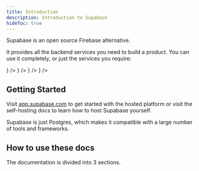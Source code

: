 ```yaml
---
title: Introduction
description: Introduction to Supabase
hideToc: true
---
```


Supabase is an open source Firebase alternative.

It provides all the backend services you need to build a product. You can use it completely, or just the services you require:

<div className="not-prose my-16 grid grid-cols-2 gap-6">
  <LinkCard
    title="Database"
    description="A dedicated, scalable Postgres database"
    iconComponent={<ProductIcon size={'large'} variant="database" />}
  />
  <LinkCard
    title="Auth"
    description="A dedicated, scalable Postgres database"
    iconComponent={<ProductIcon size={'large'} variant="auth" />}
  />
  <LinkCard
    title="Storage"
    description="A dedicated, scalable Postgres database"
    iconComponent={<ProductIcon size={'large'} variant="auth" />}
  />
  <LinkCard
    title="Edge Functions"
    description="A dedicated, scalable Postgres database"
    iconComponent={<ProductIcon size={'large'} variant="auth" />}
  />
</div>

## Getting Started

Visit [app.supabase.com](https://app.supabase.com) to get started with the hosted platform or visit the self-hosting docs to learn how to host Supabase yourself.

Supabase is just Postgres, which makes it compatible with a large number of tools and frameworks.

<div className="not-prose my-16 grid grid-cols-2 gap-6">
  <LinkCard
    title="Angular"
    icon="/img/libraries/angular-icon.svg"
    description="A dedicated, scalable Postgres database"
  />
  <LinkCard title="Expo" icon="/img/libraries/expo-icon.svg" />
  <LinkCard title="Flutter" icon="/img/libraries/dart-icon.svg" />
  <LinkCard title="Javascript" icon="/img/libraries/javascript-icon.svg" />
  <LinkCard title="Next.js" icon="/img/libraries/nextjs-icon.svg" />
  <LinkCard title="React" icon="/img/libraries/react-icon.svg" />
  <LinkCard title="Svelte" icon="/img/libraries/svelte-icon.svg" />
  <LinkCard title="Vue" icon="/img/libraries/vuejs-icon.svg" />
</div>

## How to use these docs

The documentation is divided into 3 sections.

<LinkCardsWrapper>
  <LinkCard title="Overview" description="A summary of the tools and how to get started" />
  <LinkCard title="Overview" description="A summary of the tools and how to get started" />
  <LinkCard title="Overview" description="A summary of the tools and how to get started" />
  <LinkCard title="Overview" description="A summary of the tools and how to get started" />
</LinkCardsWrapper>
